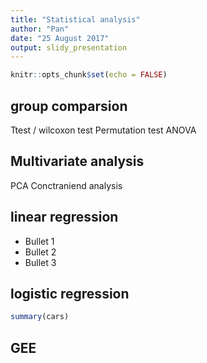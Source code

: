 ```yaml
---
title: "Statistical analysis"
author: "Pan"
date: "25 August 2017"
output: slidy_presentation
---
```


```r
knitr::opts_chunk$set(echo = FALSE)
```

## group comparsion

Ttest / wilcoxon test
Permutation test
ANOVA

## Multivariate analysis

PCA
Conctraniend analysis

## linear regression

- Bullet 1
- Bullet 2
- Bullet 3

## logistic regression

```r
summary(cars)
```

## GEE


